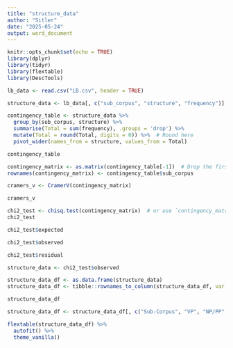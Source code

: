```yaml
---
title: "structure_data"
author: "Sitler"
date: "2025-05-24"
output: word_document
---
```


```r
knitr::opts_chunk$set(echo = TRUE)
library(dplyr)
library(tidyr)
library(flextable)
library(DescTools)

lb_data <- read.csv("LB.csv", header = TRUE)

structure_data <- lb_data[, c("sub_corpus", "structure", "frequency")]

contingency_table <- structure_data %>%
  group_by(sub_corpus, structure) %>%
  summarise(Total = sum(frequency), .groups = 'drop') %>%
  mutate(Total = round(Total, digits = 0)) %>%  # Round here
  pivot_wider(names_from = structure, values_from = Total)

contingency_table

contingency_matrix <- as.matrix(contingency_table[-1])  # Drop the first column (Sub.Corpus)
rownames(contingency_matrix) <- contingency_table$sub_corpus

cramers_v <- CramerV(contingency_matrix)

cramers_v

chi2_test <- chisq.test(contingency_matrix)  # or use `contingency_matrix`
chi2_test

chi2_test$expected

chi2_test$observed

chi2_test$residual

structure_data <- chi2_test$observed  

structure_data_df <- as.data.frame(structure_data)
structure_data_df <- tibble::rownames_to_column(structure_data_df, var = "Sub-Corpus")

structure_data_df
```
```r
structure_data_df <- structure_data_df[, c("Sub-Corpus", "VP", "NP/PP", "DC")]

flextable(structure_data_df) %>%
  autofit() %>%
  theme_vanilla()
```
